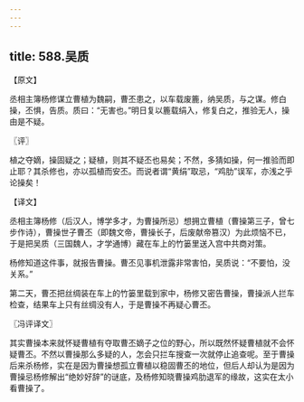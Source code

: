 ```yaml
---
---
---
```

title: 588.吴质
---



【原文】

丞相主簿杨修谋立曹植为魏嗣，曹丕患之，以车载废簏，纳吴质，与之谋。修白操，丕惧，告质。质曰：“无害也。”明日复以簏载绢入，修复白之，推验无人，操由是不疑。

〖评〗

植之夺嫡，操固疑之；疑植，则其不疑丕也易矣；不然，多猜如操，何一推验而即止耶？其杀修也，亦以孤植而安丕。而说者谓“黄绢”取忌，“鸡肋”误军，亦浅之乎论操矣！

【译文】

丞相主簿杨修（后汉人，博学多才，为曹操所忌）想拥立曹植（曹操第三子，曾七步作诗），曹操世子曹丕（即魏文帝，曹操长子，后废献帝篡汉）为此烦恼不已，于是把吴质（三国魏人，才学通博）藏在车上的竹篓里送入宫中共商对策。

杨修知道这件事，就报告曹操。曹丕见事机泄露非常害怕，吴质说：“不要怕，没关系。”

第二天，曹丕把丝绸装在车上的竹篓里载到家中，杨修又密告曹操，曹操派人拦车检查，结果车上只有丝绸没有人，于是曹操不再疑心曹丕。

〖冯评译文〗

其实曹操本来就怀疑曹植有夺取曹丕嫡子之位的野心，所以既然怀疑曹植就不会怀疑曹丕。不然以曹操那么多疑的人，怎会只拦车搜查一次就停止追查呢。至于曹操后来杀杨修，实在是因为曹操想孤立曹植以稳固曹丕的地位，但后人却认为是因为曹操忌杨修解出“绝妙好辞”的谜底，及杨修知晓曹操鸡肋退军的缘故，这实在太小看曹操了。